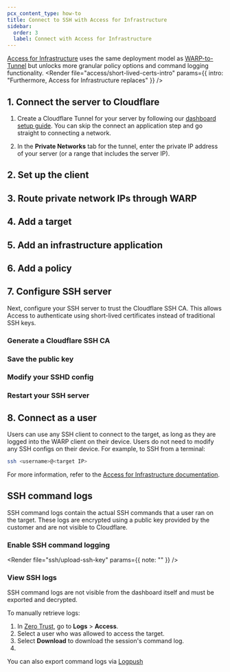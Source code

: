 ```yaml
---
pcx_content_type: how-to
title: Connect to SSH with Access for Infrastructure
sidebar:
  order: 3
  label: Connect with Access for Infrastructure
---
```



[Access for Infrastructure](/cloudflare-one/applications/non-http/infrastructure-apps/) uses the same deployment model as [WARP-to-Tunnel](/cloudflare-one/connections/connect-networks/use-cases/ssh/ssh-warp-to-tunnel/) but unlocks more granular policy options and command logging functionality.
<Render file="access/short-lived-certs-intro" params={{ intro: "Furthermore, Access for Infrastructure replaces" }} />

## 1. Connect the server to Cloudflare

1. Create a Cloudflare Tunnel for your server by following our [dashboard setup guide](/cloudflare-one/connections/connect-networks/get-started/create-remote-tunnel/). You can skip the connect an application step and go straight to connecting a network.

2. In the **Private Networks** tab for the tunnel, enter the private IP address of your server (or a range that includes the server IP).

## 2. Set up the client

<Render file="tunnel/warp-to-tunnel-client" />

## 3. Route private network IPs through WARP

<Render file="tunnel/warp-to-tunnel-route-ips" />

## 4. Add a target

<Render file="access/add-target" />

## 5. Add an infrastructure application

<Render file="access/add-infrastructure-app" />

## 6. Add a policy

<Render file="access/add-infrastructure-policy" />

## 7. Configure SSH server

Next, configure your SSH server to trust the Cloudflare SSH CA. This allows Access to authenticate using short-lived certificates instead of traditional SSH keys.

### Generate a Cloudflare SSH CA
<Render file="ssh/ssh-proxy-ca" />

### Save the public key
<Render file="ssh/public-key" />

### Modify your SSHD config
<Render file="ssh/modify-sshd" />

### Restart your SSH server
<Render file="ssh/restart-server" />

## 8. Connect as a user

Users can use any SSH client to connect to the target, as long as they are logged into the WARP client on their device. Users do not need to modify any SSH configs on their device. For example, to SSH from a terminal:

```sh
ssh <username>@<target IP>
```

For more information, refer to the [Access for Infrastructure documentation](/cloudflare-one/applications/non-http/infrastructure-apps/#connect-as-a-user).

## SSH command logs

SSH command logs contain the actual SSH commands that a user ran on the target. These logs are encrypted using a public key provided by the customer and are not visible to Cloudflare.

### Enable SSH command logging
<Render file="ssh/upload-ssh-key" params={{ note: "" }} />

### View SSH logs

SSH command logs are not visible from the dashboard itself and must be exported and decrypted.

To manually retrieve logs:

1. In [Zero Trust](https://one.dash.cloudflare.com), go to **Logs** > **Access**.
2. Select a user who was allowed to access the target.
3. Select **Download** to download the session's command log.
4. <Render file="ssh/decrypt-ssh-log" />

You can also export command logs via [Logpush](/cloudflare-one/insights/logs/logpush/)